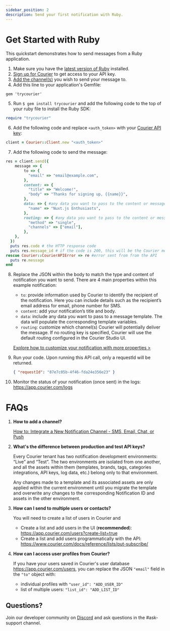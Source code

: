 ```yaml
---
sidebar_position: 2
description: Send your first notification with Ruby.
---
```



# Get Started with Ruby

This quickstart demonstrates how to send messages from a Ruby application.

1. Make sure you have the [latest version of Ruby](https://www.ruby-lang.org/en/documentation/installation/) installed.
2. [Sign up for Courier](https://app.courier.com/signup) to get access to your API key.
3. [Add the channel(s)](https://app.courier.com/channels) you wish to send your message to.
4. Add this line to your application's Gemfile:

```
gem 'trycourier'
```

5. Run `$ gem install trycourier` and add the following code to the top of your ruby file to install the Ruby SDK:

```ruby
require "trycourier"
```

6. Add the following code and replace `<auth_token>` with your [Courier API key](https://app.courier.com/settings/api-keys):

```ruby
client = Courier::Client.new "<auth_token>"
```

7. Add the following code to send the message:

```ruby
res = client.send({
    message => {
        to => {
          "email" => "email@example.com",
        },
        content: => {
          "title" => "Welcome!",
          "body" => "Thanks for signing up, {{name}}",
        },
        data: => { #any data you want to pass to the content or message template
          "name" => "Nuxt.js Enthusiasts",
        },
        routing: => { #any data you want to pass to the content or message template
          "method" => "single",
          "channels" => ["email"],
        },
    },
  })
  puts res.code # the HTTP response code
  puts res.message_id # if the code is 200, this will be the Courier message ID for this notification
rescue Courier::CourierAPIError => re #error sent from from the API
  puts re.message
end
```

8. Replace the JSON within the body to match the type and content of notification you want to send.
    There are 4 main properties within this example notification:

    - `to`: provide information used by Courier to identify the recipient of the notification. Here you can include details such as the recipient’s email address for email, phone number for SMS.
    - `content`: add your notification’s title and body.
    - `data`: include any data you want to pass to a message template. The data will populate the corresponding template variables.
    - `routing`: customize which channel(s) Courier will potentially deliver the message. If no routing key is specified, Courier will use the default routing configured in the Courier Studio UI.

    [Explore how to customize your notification with more properties >](../../../reference/send/message/)
9. Run your code. Upon running this API call, only a requestId will be returned.
    ```json
    { "requestId": "87e7c05b-4f46-fda24e356e23" }
    ```
10. Monitor the status of your notification (once sent) in the logs: https://app.courier.com/logs

# FAQs

1. **How to add a channel?**
    
    [How to: Integrate a New Notification Channel - SMS, Email, Chat, or Push](https://www.youtube.com/watch?v=nAbRLOMv96w)
2. **What's the difference between production and test API keys?**
    
    Every Courier tenant has two notification development environments: “Live” and “Test”. The two environments are isolated from one another, and all the assets within them (templates, brands, tags, categories integrations, API keys, log data, etc.) belong only to that environment.

    Any changes made to a template and its associated assets are only applied within the current environment until you migrate the template and overwrite any changes to the corresponding Notification ID and assets in the other environment.
3. **How can I send to multiple users or contacts?**
    
    You will need to create a list of users in Courier and 
    - Create a list and add users in the UI (**recommended**): https://app.courier.com/users?create-list=true
    - Create a list and add users programmatically with the API: https://www.courier.com/docs/reference/lists/put-subscribe/
4. **How can I access user profiles from Courier?**
    
    If you have your users saved in Courier's user database https://app.courier.com/users, you can replace the JSON `"email"` field in the `"to"` object with:
    - individual profiles with `"user_id": "ADD_USER_ID"`
    - list of multiple users: `"list_id": "ADD_LIST_ID"`

## Questions?

Join our developer community on [Discord](https://discord.com/invite/courier) and ask questions in the #ask-support channel.